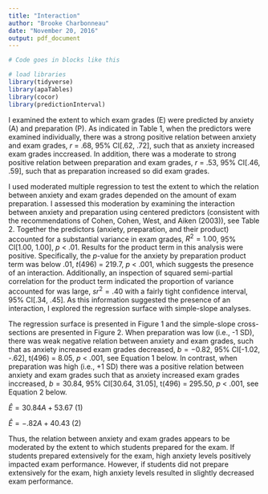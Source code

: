 ```yaml
---
title: "Interaction"
author: "Brooke Charbonneau"
date: "November 20, 2016"
output: pdf_document
---
```


```r
# Code goes in blocks like this

# load libraries
library(tidyverse)
library(apaTables)
library(cocor)
library(predictionInterval)
```



I examined the extent to which exam grades (E) were predicted by anxiety (A) and preparation (P). As indicated in Table 1, when the predictors were examined individually, there was a strong positive relation between anxiety and exam grades, *r* = .68, 95% CI[.62, .72], such that as anxiety increased exam grades inccreased. In addition, there was a moderate to strong positive relation between preparation and exam grades, *r* = .53, 95% CI[.46, .59], such that as preparation increased so did exam grades.  

I used moderated multiple regression to test the extent to which the relation between anxiety and exam grades depended on the amount of exam preparation. I assessed this moderation by examining the interaction between anxiety and preparation using centered predictors (consistent  with the recommendations of Cohen, Cohen, West, and Aiken (2003)), see Table 2. Together the predictors (anxiety, preparation, and their product) accounted for a substantial variance in exam grades, $R^2 = 1.00$, 95% CI[1.00, 1.00], *p* < .01. Results for the product term in this analysis were positive. Specifically, the *p*-value for the anxiety by preparation product term was below .01, *t*(496) = 219.7, *p* < .001, which suggests the presence of an interaction. Additionally, an inspection of squared semi-partial correlation for the product term indicated the proportion of variance accounted for was large, $sr^2=.40$ with a fairly tight confidence interval, 95% CI[.34, .45]. As this information suggested the presence of an interaction, I explored the regression surface with simple-slope analyses.

The regression surface is presented in Figure 1 and the simple-slope cross-sections are presented in Figure 2. When preparation was low (i.e., -1 SD), there was weak negative relation between anxiety and exam grades, such that as anxiety increased exam grades decreased, $b = -0.82$, 95% CI[-1.02, -.62], t(496) = 8.05, *p* < .001, see Equation 1 below. In contrast, when preparation was high (i.e., +1 SD) there was a positive relation between anxiety and exam grades such that as anxiety increased exam grades inccreased, $b = 30.84$, 95% CI[30.64, 31.05], t(496) = 295.50, *p* < .001, see Equation 2 below.


$\hat{E}= 30.84A + 53.67$   (1)

$\hat{E}= -.82A + 40.43$   (2)

Thus, the relation between anxiety and exam grades appears to be moderated by the extent to which students prepared for the exam. If students prepared extensively for the exam, high anxiety levels positively impacted exam performance. However, if students did not prepare extensively for the exam, high anxiety levels resulted in slightly decreased exam performance.


